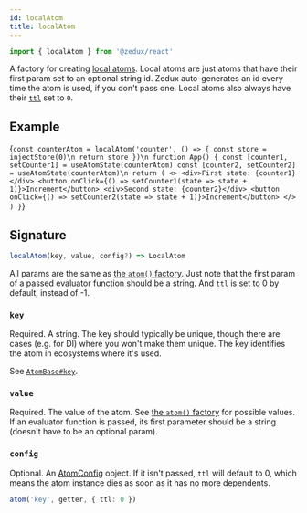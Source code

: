```yaml
---
id: localAtom
title: localAtom
---
```


```ts
import { localAtom } from '@zedux/react'
```

A factory for creating [local atoms](../classes/LocalAtom). Local atoms are just atoms that have their first param set to an optional string id. Zedux auto-generates an id every time the atom is used, if you don't pass one. Local atoms also always have their [`ttl`](../classes/StandardAtomBase) set to `0`.

## Example

<LiveEditor resultVar="App">{`
const counterAtom = localAtom('counter', () => {
  const store = injectStore(0)\n
  return store
})\n
function App() {
  const [counter1, setCounter1] = useAtomState(counterAtom)
  const [counter2, setCounter2] = useAtomState(counterAtom)\n
  return (
    <>
      <div>First state: {counter1}</div>
      <button onClick={() => setCounter1(state => state + 1)}>Increment</button>
      <div>Second state: {counter2}</div>
      <button onClick={() => setCounter2(state => state + 1)}>Increment</button>
    </>
  )
}
`}</LiveEditor>

## Signature

```ts
localAtom(key, value, config?) => LocalAtom
```

All params are the same as [the `atom()` factory](atom). Just note that the first param of a passed evaluator function should be a string. And `ttl` is set to 0 by default, instead of -1.

### `key`

Required. A string. The key should typically be unique, though there are cases (e.g. for DI) where you won't make them unique. The key identifies the atom in ecosystems where it's used.

See [`AtomBase#key`](../classes/AtomBase#key).

### `value`

Required. The value of the atom. See [the `atom()` factory](atom#value) for possible values. If an evaluator function is passed, its first parameter should be a string (doesn't have to be an optional param).

### `config`

Optional. An [AtomConfig](../types/AtomConfig) object. If it isn't passed, `ttl` will default to 0, which means the atom instance dies as soon as it has no more dependents.

```ts
atom('key', getter, { ttl: 0 })
```
